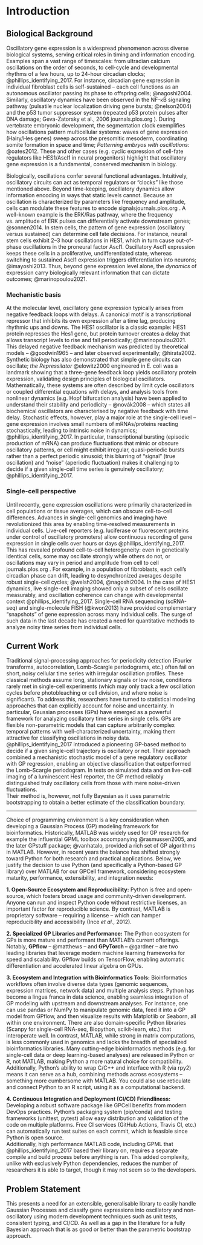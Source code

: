 # Introduction

## Biological Background

Oscillatory gene expression is a widespread phenomenon across diverse biological systems, serving critical roles in timing and information encoding. Examples span a vast range of timescales: from ultradian calcium oscillations on the order of seconds, to cell-cycle and developmental rhythms of a few hours, up to 24-hour circadian clocks; @phillips_identifying_2017. For instance, circadian gene expression in individual fibroblast cells is self-sustained – each cell functions as an autonomous oscillator passing its phase to offspring cells; @nagoshi2004. Similarly, oscillatory dynamics have been observed in the NF-κB signaling pathway (pulsatile nuclear localization driving gene bursts; @nelson2004) and the p53 tumor suppressor system (repeated p53 protein pulses after DNA damage; Geva-Zatorsky et al., 2006​ journals.plos.org ). During vertebrate embryonic development, the segmentation clock exemplifies how oscillations pattern multicellular systems: waves of gene expression (Hairy/Hes genes) sweep across the presomitic mesoderm, coordinating somite formation in space and time​; *Patterning embryos with oscillations:* @oates2012. These and other cases (e.g. cyclic expression of cell-fate regulators like HES1/Ascl1 in neural progenitors) highlight that oscillatory gene expression is a fundamental, conserved mechanism in biology.

Biologically, oscillations confer several functional advantages. Intuitively, oscillatory circuits can act as temporal regulators or “clocks" like those mentioned above. Beyond time-keeping, oscillatory dynamics allow information encoding in ways that static levels cannot. Because an oscillation is characterized by parameters like frequency and amplitude, cells can modulate these features to encode signals​ journals.plos.org . A well-known example is the ERK/Ras pathway, where the frequency vs. amplitude of ERK pulses can differentially activate downstream genes; @sonnen2014. In stem cells, the pattern of gene expression (oscillatory versus sustained) can determine cell fate decisions. For instance, neural stem cells exhibit 2–3 hour oscillations in HES1, which in turn cause out-of-phase oscillations in the proneural factor Ascl1. Oscillatory Ascl1 expression keeps these cells in a proliferative, undifferentiated state, whereas switching to sustained Ascl1 expression triggers differentiation into neurons; @imayoshi2013. Thus, beyond gene expression level alone, the *dynamics* of expression carry biologically relevant information that can dictate outcomes;​ @marinopoulou2021.

### Mechanistic basis

At the molecular level, oscillatory gene expression typically arises from negative feedback loops with delays. A canonical motif is a transcriptional repressor that inhibits its own expression after a time lag, producing rhythmic ups and downs. The HES1 oscillator is a classic example: HES1 protein represses the Hes1 gene, but protein turnover creates a delay that allows transcript levels to rise and fall periodically; @marinopoulou2021. This delayed negative feedback mechanism was predicted by theoretical models – @goodwin1965 – and later observed experimentally; @hirata2002. Synthetic biology has also demonstrated that simple gene circuits can oscillate; *the Repressilator* @elowitz2000 engineered in E. coli was a landmark showing that a three-gene feedback loop yields oscillatory protein expression, validating design principles of biological oscillators. Mathematically, these systems are often described by limit cycle oscillators or coupled differential equations with delays, and analysis tools from nonlinear dynamics (e.g. Hopf bifurcation analysis) have been applied to understand their stability and periodicity – @novák2008 – which states all biochemical oscillators are characterised by negative feedback with time delay. Stochastic effects, however, play a major role at the single-cell level – gene expression involves small numbers of mRNAs/proteins reacting stochastically, leading to intrinsic noise in dynamics;​ @phillips_identifying_2017. In particular, transcriptional bursting (episodic production of mRNA) can produce fluctuations that mimic or obscure oscillatory patterns​, or cell might exhibit irregular, quasi-periodic bursts rather than a perfect periodic sinusoid​; this blurring of “signal” (true oscillation) and “noise” (aperiodic fluctuation) makes it challenging to decide if a given single-cell time series is genuinely oscillatory​; @phillips_identifying_2017.

### Single-cell perspective

Until recently, gene expression oscillations were primarily characterized in cell populations or tissue averages, which can obscure cell-to-cell differences. Advances in single-cell genomics and imaging have revolutionized this area by enabling time-resolved measurements in individual cells. Live-cell reporters (e.g. luciferase or fluorescent proteins under control of oscillatory promoters) allow continuous recording of gene expression in single cells over hours or days​ @phillips_identifying_2017. This has revealed profound cell-to-cell heterogeneity: even in genetically identical cells, some may oscillate strongly while others do not, or oscillations may vary in period and amplitude from cell to cell​ journals.plos.org . For example, in a population of fibroblasts, each cell’s circadian phase can drift, leading to desynchronized averages despite robust single-cell cycles; @welsh2004, @nagoshi2004. In the case of HES1 dynamics, live single-cell imaging showed only a subset of cells oscillate measurably, and oscillation coherence can change with developmental context​ @phillips_identifying_2017. Single-cell RNA sequencing (scRNA-seq) and single-molecule FISH (@kwon2013) have provided complementary “snapshots” of gene expression across many individual cells. The surge of such data in the last decade has created a need for quantitative methods to analyze noisy time series from individual cells​.

## Current Work

Traditional signal-processing approaches for periodicity detection (Fourier transforms, autocorrelation, Lomb–Scargle periodograms, etc.) often fail on short, noisy cellular time series with irregular oscillation profiles​. These classical methods assume long, stationary signals or low noise, conditions rarely met in single-cell experiments (which may only track a few oscillation cycles before photobleaching or cell division, and where noise is significant)​. To address this, researchers have turned to statistical modeling approaches that can explicitly account for noise and uncertainty. In particular, Gaussian processes (GPs) have emerged as a powerful framework for analyzing oscillatory time series in single cells. GPs are flexible non-parametric models that can capture arbitrarily complex temporal patterns with well-characterized uncertainty, making them attractive for classifying oscillations in noisy data. @phillips_identifying_2017 introduced a pioneering GP-based method to decide if a given single-cell trajectory is oscillatory or not​. Their approach combined a mechanistic stochastic model of a gene regulatory oscillator with GP regression, enabling an objective classification that outperformed the Lomb–Scargle periodogram​. In tests on simulated data and on live-cell imaging of a luminescent Hes1 reporter, the GP method reliably distinguished truly oscillatory cells from those with mere noise-driven fluctuations​.\
Their method is, however, not fully Bayesian as it uses parametric bootstrapping to obtain a better estimate of the classification boundary.

------------------------------------------------------------------------

Choice of programming environment is a key consideration when developing a Gaussian Process (GP) modeling framework for bioinformatics. Historically, MATLAB was widely used for GP research for example the influential GPML toolbox accompanying @rasmussen2005, and the later GPstuff package; @vanhatalo, provided a rich set of GP algorithms in MATLAB. However, in recent years the balance has shifted strongly toward Python for both research and practical applications. Below, we justify the decision to use Python (and specifically a Python-based GP library) over MATLAB for our GPCell framework, considering ecosystem maturity, performance, extensibility, and integration needs:

**1. Open-Source Ecosystem and Reproducibility:** Python is free and open-source, which fosters broad usage and community-driven development. Anyone can run and inspect Python code without restrictive licenses, an important factor for reproducible science. By contrast, MATLAB is proprietary software – requiring a license – which can hamper reproducibility and accessibility (Ince *et al.*, 2012).

**2. Specialized GP Libraries and Performance:** The Python ecosystem for GPs is more mature and performant than MATLAB’s current offerings. Notably, **GPflow** – @matthews – and **GPyTorch –** @gardner – are two leading libraries that leverage modern machine learning frameworks for speed and scalability. GPflow builds on TensorFlow, enabling automatic differentiation and accelerated linear algebra on GPUs​.

\newpage

**3. Ecosystem and Integration with Bioinformatics Tools:** Bioinformatics workflows often involve diverse data types (genomic sequences, expression matrices, network data) and multiple analysis steps. Python has become a lingua franca in data science, enabling seamless integration of GP modeling with upstream and downstream analyses. For instance, one can use pandas or NumPy to manipulate genomic data, feed it into a GP model from GPflow, and then visualize results with Matplotlib or Seaborn, all within one environment. There are also domain-specific Python libraries (Scanpy for single-cell RNA-seq, Biopython, scikit-learn, etc.) that interoperate well. In contrast, MATLAB, while strong in matrix computations, is less commonly used in genomics and lacks the breadth of specialized bioinformatics libraries. Many cutting-edge bioinformatics methods (e.g. for single-cell data or deep learning-based analyses) are released in Python or R, not MATLAB, making Python a more natural choice for compatibility. Additionally, Python’s ability to wrap C/C++ and interface with R (via rpy2) means it can serve as a hub, combining methods across ecosystems – something more cumbersome with MATLAB. You could also use reticulate and connect Python to an R script, using it as a computational backend.

**4. Continuous Integration and Deployment (CI/CD) Friendliness:** Developing a robust software package like GPCell benefits from modern DevOps practices. Python’s packaging system (pip/conda) and testing frameworks (unittest, pytest) allow easy distribution and validation of the code on multiple platforms. Free CI services (GitHub Actions, Travis CI, etc.) can automatically run test suites on each commit, which is feasible since Python is open source.\
Additionally, high performance MATLAB code, including GPML that @phillips_identifying_2017 based their library on, requires a separate compile and build process before anything is ran. This added complexity, unlike with exclusively Python dependencies, reduces the number of researchers it is able to target, though it may not seem so to the developers.

## Problem Statement

This presents a need for an extensible, generalisable library to easily handle Gaussian Processes and classify gene expressions into oscillatory and non-oscillatory using modern development techniques such as unit tests, consistent typing, and CI/CD. As well as a gap in the literature for a fully Bayesian approach that is as good or better than the parametric bootstrap approach.